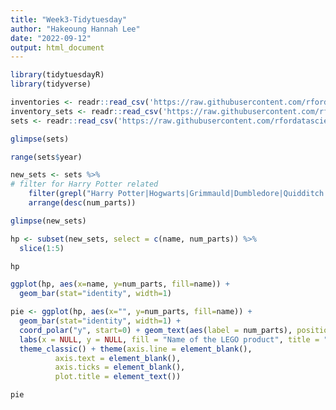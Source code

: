 ```yaml
---
title: "Week3-Tidytuesday"
author: "Hakeoung Hannah Lee"
date: "2022-09-12"
output: html_document
---
```


```r
library(tidytuesdayR)
library(tidyverse)
```

```r
inventories <- readr::read_csv('https://raw.githubusercontent.com/rfordatascience/tidytuesday/master/data/2022/2022-09-06/inventories.csv.gz')
inventory_sets <- readr::read_csv('https://raw.githubusercontent.com/rfordatascience/tidytuesday/master/data/2022/2022-09-06/inventory_sets.csv.gz')
sets <- readr::read_csv('https://raw.githubusercontent.com/rfordatascience/tidytuesday/master/data/2022/2022-09-06/sets.csv.gz')
```
```r
glimpse(sets)
```
```r
range(sets$year)
```
```r
new_sets <- sets %>% 
# filter for Harry Potter related
    filter(grepl("Harry Potter|Hogwarts|Grimmauld|Dumbledore|Quidditch|Shrieking Shack|Sirius|Hagrid|Slytherin|Dobby|Snape|Knockturn|Aragog|Chamber of Secrets|Knight Bus|Merpeople|Graveyard Duel|Diagon|Weasley|Voldemort|Expecto Patronum|Forbidden Forest|Monster Book|Hermione|Gryffindor", name)) %>% 
    arrange(desc(num_parts))

glimpse(new_sets)
```
```r
hp <- subset(new_sets, select = c(name, num_parts)) %>%
  slice(1:5)

hp
```
```r
ggplot(hp, aes(x=name, y=num_parts, fill=name)) +
  geom_bar(stat="identity", width=1) 
```

```r
pie <- ggplot(hp, aes(x="", y=num_parts, fill=name)) +
  geom_bar(stat="identity", width=1) +
  coord_polar("y", start=0) + geom_text(aes(label = num_parts), position = position_stack(vjust = 0.5)) +
  labs(x = NULL, y = NULL, fill = "Name of the LEGO product", title = "LEGO Harry Potter Series", subtitle = "Top 5 Harry Potter series with the most pieces", caption = "@Hakeoung Hannah Lee | tidytuesday 09-06-22") + 
  theme_classic() + theme(axis.line = element_blank(),
          axis.text = element_blank(),
          axis.ticks = element_blank(),
          plot.title = element_text())

pie
```  